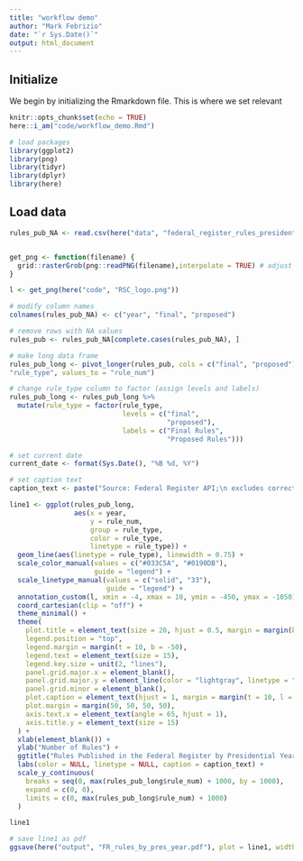 ```yaml
---
title: "workflow demo"
author: "Mark Febrizio"
date: "`r Sys.Date()`"
output: html_document
---
```


## Initialize

We begin by initializing the Rmarkdown file. This is where we set relevant 

```r
knitr::opts_chunk$set(echo = TRUE)
here::i_am("code/workflow_demo.Rmd")
```

```r

# load packages
library(ggplot2)
library(png)
library(tidyr)
library(dplyr)
library(here)

```

## Load data

```r
rules_pub_NA <- read.csv(here("data", "federal_register_rules_presidential_year_0.csv"))


get_png <- function(filename) {
  grid::rasterGrob(png::readPNG(filename),interpolate = TRUE) # adjust logo size dimensions here
}

l <- get_png(here("code", "RSC_logo.png"))

```

```r
# modify column names
colnames(rules_pub_NA) <- c("year", "final", "proposed")

# remove rows with NA values
rules_pub <- rules_pub_NA[complete.cases(rules_pub_NA), ]

# make long data frame
rules_pub_long <- pivot_longer(rules_pub, cols = c("final", "proposed"), names_to =
"rule_type", values_to = "rule_num")

# change rule_type column to factor (assign levels and labels)
rules_pub_long <- rules_pub_long %>% 
  mutate(rule_type = factor(rule_type,
                            levels = c("final", 
                                       "proposed"),
                            labels = c("Final Rules", 
                                       "Proposed Rules")))

```

```r
# set current date
current_date <- format(Sys.Date(), "%B %d, %Y")

# set caption text
caption_text <- paste("Source: Federal Register API;\n excludes corrections to rules.\n\nUpdated:", current_date)

line1 <- ggplot(rules_pub_long,
                aes(x = year,
                    y = rule_num,
                    group = rule_type,
                    color = rule_type,
                    linetype = rule_type)) +
  geom_line(aes(linetype = rule_type), linewidth = 0.75) +
  scale_color_manual(values = c("#033C5A", "#0190DB"),
                     guide = "legend") +
  scale_linetype_manual(values = c("solid", "33"),
                        guide = "legend") +
  annotation_custom(l, xmin = -4, xmax = 10, ymin = -450, ymax = -1050) + # for logo (need to play around with these settings)
  coord_cartesian(clip = "off") +
  theme_minimal() +
  theme(
    plot.title = element_text(size = 20, hjust = 0.5, margin = margin(b = 0)),
    legend.position = "top",
    legend.margin = margin(t = 10, b = -50),
    legend.text = element_text(size = 15),
    legend.key.size = unit(2, "lines"),    
    panel.grid.major.x = element_blank(),
    panel.grid.major.y = element_line(color = "lightgray", linetype = "solid"),
    panel.grid.minor = element_blank(), 
    plot.caption = element_text(hjust = 1, margin = margin(t = 10, l = 0, unit = "pt")),
    plot.margin = margin(50, 50, 50, 50),
    axis.text.x = element_text(angle = 65, hjust = 1),
    axis.title.y = element_text(size = 15)
  ) +
  xlab(element_blank()) +
  ylab("Number of Rules") +
  ggtitle("Rules Published in the Federal Register by Presidential Year") +
  labs(color = NULL, linetype = NULL, caption = caption_text) +
  scale_y_continuous(
    breaks = seq(0, max(rules_pub_long$rule_num) + 1000, by = 1000),
    expand = c(0, 0), 
    limits = c(0, max(rules_pub_long$rule_num) + 1000)
  )

line1

# save line1 as pdf
ggsave(here("output", "FR_rules_by_pres_year.pdf"), plot = line1, width = 12, height = 9, dpi = 300)
```
